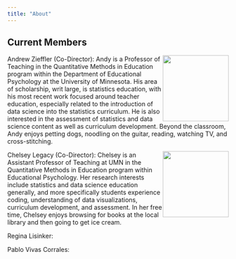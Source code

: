 ```yaml
---
title: "About"
---
```


## Current Members

![](img/andy-avatar.png){style="float: right;" width="150"} Andrew Zieffler (Co-Director): Andy is a Professor of Teaching in the Quantitative Methods in Education program within the Department of Educational Psychology at the University of Minnesota. His area of scholarship, writ large, is statistics education, with his most recent work focused around teacher education, especially related to the introduction of data science into the statistics curriculum. He is also interested in the assessment of statistics and data science content as well as curriculum development. Beyond the classroom, Andy enjoys petting dogs, noodling on the guitar, reading, watching TV, and cross-stitching.

![](img/LegacyC2019.png){style="float: right;" width="150"}Chelsey Legacy (Co-Director): Chelsey is an Assistant Professor of Teaching at UMN in the Quantitative Methods in Education program within Educational Psychology. Her research interests include statistics and data science education generally, and more specifically students experience coding, understanding of data visualizations, curriculum development, and assessment. In her free time, Chelsey enjoys browsing for books at the local library and then going to get ice cream.

Regina Lisinker:

Pablo Vivas Corrales:
